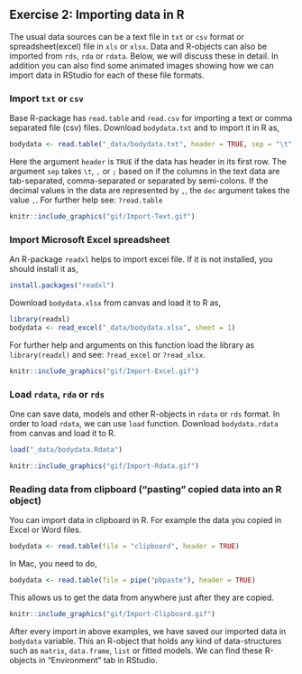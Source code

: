 ## Exercise 2: Importing data in R

The usual data sources can be a text file in `txt` or `csv` format or spreadsheet(excel) file in `xls` or `xlsx`. Data and R-objects can also be imported from `rds`, `rda` or `rdata`. Below, we will discuss these in detail. In addition you can also find some animated images showing how we can import data in RStudio for each of these file formats.

### Import `txt` or `csv`
Base R-package has `read.table` and `read.csv` for importing a text or comma separated file (csv) files. Download `bodydata.txt` and to import it in R as,

```r
bodydata <- read.table("_data/bodydata.txt", header = TRUE, sep = "\t", dec = ",")
```

Here the argument `header` is `TRUE` if the data has header in its first row. The argument `sep` takes `\t`, `,` or `;` based on if the columns in the text data are tab-separated, comma-separated or separated by semi-colons. If the decimal values in the data are represented by `,`, the `dec` argument takes the value `,`. For further help see: `?read.table`


```r
knitr::include_graphics("gif/Import-Text.gif")
```


### Import Microsoft Excel spreadsheet
An R-package `readxl` helps to import excel file. If it is not installed, you should install it as,

```r
install.packages("readxl")
```
Download `bodydata.xlsx` from canvas and load it to R as,

```r
library(readxl)
bodydata <- read_excel("_data/bodydata.xlsx", sheet = 1)
```

For further help and arguments on this function load the library as `library(readxl)` and see: `?read_excel` or `?read_xlsx`.


```r
knitr::include_graphics("gif/Import-Excel.gif")
```

### Load `rdata`, `rda` or `rds`

One can save data, models and other R-objects in `rdata` or `rds` format. In order to load `rdata`, we can use `load` function. Download `bodydata.rdata` from canvas and load it to R.

```r
load("_data/bodydata.Rdata")
```


```r
knitr::include_graphics("gif/Import-Rdata.gif")
```

### Reading data from clipboard ("pasting" copied data into an R object)
You can import data in clipboard in R. For example the data you copied in Excel or Word files.

```r
bodydata <- read.table(file = "clipboard", header = TRUE)
```

In Mac, you need to do,

```r
bodydata <- read.table(file = pipe("pbpaste"), header = TRUE)
```

This allows us to get the data from anywhere just after they are copied.


```r
knitr::include_graphics("gif/Import-Clipboard.gif")
```

After every import in above examples, we have saved our imported data in `bodydata` variable. This an R-object that holds any kind of data-structures such as `matrix`, `data.frame`, `list` or fitted models. We can find these R-objects in "Environment" tab in RStudio.
